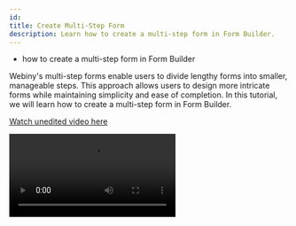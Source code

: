 ```yaml
---
id: 
title: Create Multi-Step Form
description: Learn how to create a multi-step form in Form Builder.
---
```



<Alert type="success" title="WHAT YOU'LL LEARN">

- how to create a multi-step form in Form Builder

</Alert>

Webiny's multi-step forms enable users to divide lengthy forms into smaller, manageable steps. This approach allows users to design more intricate forms while maintaining simplicity and ease of completion. In this tutorial, we will learn how to create a multi-step form in Form Builder.


[Watch unedited video here](https://drive.google.com/file/d/10VTQQN0lLtouIcr11lhsvVvvLnkzOKXy/view?usp=sharing)


<Video src={roleCreationVideo} controls={true}/>


1. From the **Side Menu**, click **Form Builder** > **FORMS** > **Forms**.

   ✔️ The **Forms** screen opens.

2. Click **+ NEW FORM**.

   ✔️ The **New form** screen opens.

3. In the textbox, type **Registration Form**.

4. Click **+ CREATE**.

   ✔️ The form builder opens.

5. Under the **Form Element** section, click **CONTACT INFORMATION**.

   ✔️ The **CONTACT INFORMATION** accordion opens containing commonly used form fields.

6. Drag and Drop the following fields under **Step 1** inside the form-fields-area (marked with the message **Drop your first field here**) inside the **EDIT** tab:

   a. **FIRST NAME**

   b. **LAST NAME**

   c. **EMAIL**

   d. **PHONE NUMBER**

7. Click **➕ ADD NEW STEP**.

   ✔️ A new accordion **Step 2** is created and displays below **Step 1**.

8. Drag and Drop the following fields under **Step 2** inside the form-fields-area (marked with the message **Drop your first field here**) inside the **EDIT** tab:

   a. **STREET ADDRESS**

   b. **CITY**

   c. **STATE/REGION**

   d. **COUNTRY**

9. Click **PUBLISH**.

   ✔️ The **Forms** screen opens with the message "Your form was published successfully!".

**Note**: To learn how to embed the form inside a page, test the form, and view the collected data, please follow the [Create Form](/link) tutorial